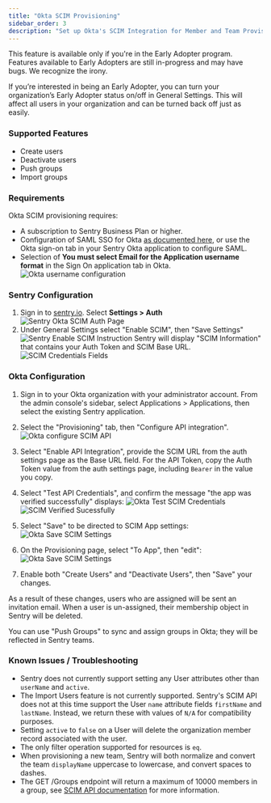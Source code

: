 ```yaml
---
title: "Okta SCIM Provisioning"
sidebar_order: 3
description: "Set up Okta's SCIM Integration for Member and Team Provisioning"
---
```

<Note>

This feature is available only if you're in the Early Adopter program. Features available to Early Adopters are still in-progress and may have bugs. We recognize the irony.

If you’re interested in being an Early Adopter, you can turn your organization’s Early Adopter status on/off in General Settings. This will affect all users in your organization and can be turned back off just as easily.

</Note>

### Supported Features

- Create users
- Deactivate users
- Push groups
- Import groups

### Requirements

Okta SCIM provisioning requires:
- A subscription to Sentry Business Plan or higher.
- Configuration of SAML SSO for Okta [as documented here](/product/accounts/sso/okta-sso/), or use the Okta sign-on tab in your Sentry Okta application to configure SAML.
- Selection of **You must select Email for the Application username format** in the Sign On application tab in Okta.
   ![Okta username configuration](scim-username-config.png)


### Sentry Configuration

1. Sign in to [sentry.io](https://sentry.io). Select **Settings > Auth**
   ![Sentry Okta SCIM Auth Page](../scim-settings-auth.png)
1. Under General Settings select "Enable SCIM", then "Save Settings"
   ![Sentry Enable SCIM Instruction](../scim-enable-sentry.png)
Sentry will display "SCIM Information" that contains your Auth Token and SCIM Base URL.
   ![SCIM Credentials Fields](../scim-sentry-fields.png)


### Okta Configuration

1. Sign in to your Okta organization with your administrator account. From the admin console's sidebar, select Applications > Applications, then select the existing Sentry application.

1. Select the "Provisioning" tab, then "Configure API integration".
   ![Okta configure SCIM API](scim-okta-configure.png)

1. Select "Enable API Integration", provide the SCIM URL from the auth settings page as the Base URL field. For the API Token, copy the Auth Token value from the auth settings page, including `Bearer` in the value you copy.

1. Select "Test API Credentials", and confirm the message "the app was verified successfully" displays:
   ![Okta Test SCIM Credentials](scim-okta-test.png)
   ![SCIM Verified Sucessfully](scim-okta-verified.png)

1. Select "Save" to be directed to SCIM App settings:
   ![Okta Save SCIM Settings](scim-okta-save.png)

1. On the Provisioning page, select "To App", then "edit":
   ![Okta Save SCIM Settings](scim-okta-edit.png)

1. Enable both "Create Users" and "Deactivate Users", then "Save" your changes.

As a result of these changes, users who are assigned will be sent an invitation email. When a user is un-assigned, their membership object in Sentry will be deleted.

You can use "Push Groups" to sync and assign groups in Okta; they will be reflected in Sentry teams.

### Known Issues / Troubleshooting
- Sentry does not currently support setting any User attributes other than `userName` and `active`.
- The Import Users feature is not currently supported. Sentry's SCIM API does not at this time support the User `name` attribute fields `firstName` and `lastName`. Instead, we return these with values of `N/A` for compatibility purposes.
- Setting `active` to `false` on a User will delete the organization member record associated with the user.
- The only filter operation supported for resources is `eq`.
- When provisioning a new team, Sentry will both normalize and convert the team `displayName` uppercase to lowercase, and convert spaces to dashes.
- The GET /Groups endpoint will return a maximum of 10000 members in a group, see [SCIM API documentation](/api/scim/) for more information.
